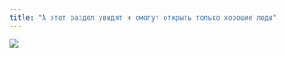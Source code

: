 ---
title: "А этот раздел увидят и смогут открыть только хорошие люди"
---

![](https://funart.pro/uploads/posts/2021-07/1626205411_8-funart-pro-p-kot-s-ukhmilkoi-zhivotnie-krasivo-foto-8.jpg)